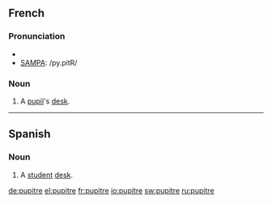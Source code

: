==French==

===Pronunciation===
*{{IPA|/py.pitʁ/}}
*[[w:SAMPA|SAMPA]]: /py.pitR/

===Noun===
{{fr-noun|m}}

# A [[pupil]]'s [[desk]].

----
==Spanish==
===Noun===
{{es-noun-m}}

# A [[student]] [[desk]].

[[de:pupitre]]
[[el:pupitre]]
[[fr:pupitre]]
[[io:pupitre]]
[[sw:pupitre]]
[[ru:pupitre]]